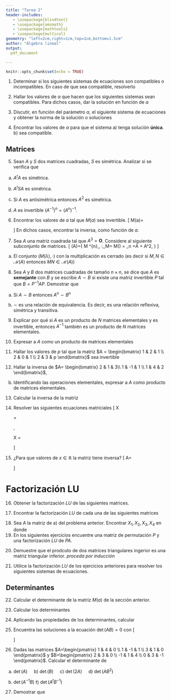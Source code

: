```yaml
---
title: "Tarea 2"
header-includes:
   - \usepackage{blindtext}
   - \usepackage{amsmath}
   - \usepackage{mathtools}
   - \usepackage{multicol}
geometry: "left=2cm,right=1cm,top=1cm,bottom=1.5cm"
author: "Álgebra lineal"
output:
  pdf_document

---
```

<script type="text/x-mathjax-config">
MathJax.Hub.Config({
  TeX: { equationNumbers: { autoNumber: "AMS" } }
});
</script>

```r
knitr::opts_chunk$set(echo = TRUE)
```

@.  Determinar si los siguientes sistemas de ecuaciones son compatibles o incompatibles. En caso de que sea compatible, resolverlo
\begin{equation*}
\begin{array}{rcl}
  \begin{array}{cccc}
      x   & + 2y  & + 2z  & = -2  \\
     3x   & +  y  & + 3z  & =  6  \\
     2x   & +  y  & - 2z  & = -1  \\
     2x   & +  y  & +  z  & = 2  \\
  \end{array}
& \quad \quad  &
  \begin{array}{cccc}
      x_1  & - 2x_2  & +x_3   & = 5  \\
     2x_1  & -  x_2  & -2x_3  & =-1   \\
      x_1  & + 3x_2  & + x_3  & = 0
  \end{array}
\end{array}
\end{equation*}

@. Hallar los valores de $\alpha$ que hacen que los siguientes sistemas sean compatibles. Para dichos casos, dar la solución en función de $\alpha$
\begin{equation*}
\begin{array}{rcl}
  \begin{array}{cccc}
      x   & + 3y  & + z  & =   0  \\
     2x   & +  y  & - 3z  & =  5  \\
     -x   & + 7y  & + 9z  & = \alpha  
  \end{array}
& \quad \quad  &
  \begin{array}{cccc}
      x  & +y  & +z   & = 1  \\
     2x  & -y  & +3z  & = 5   \\
     3x  & +4y & -2z  & = 2   \\
     x   & +3y & -2z  & = \alpha
  \end{array}
\end{array}
\end{equation*}

@. Discutir, en función del parámetro $\alpha$, el siguiente sistema de ecuaciones y obtener la norma de la solución o soluciones
\begin{equation*}
  \begin{array}{cccc}
      x   & +  y        & - z         & =  1  \\
     3x   & + \alpha y  & + \alpha z  & =  5  \\
     4x   & + \alpha y  &             & =  5
  \end{array}
\end{equation*}

@. Encontrar los valores de $\alpha$ para que el sistema a) tenga solución **única**. b) sea compatible.
\begin{equation*}
  \begin{array}{cccc}
     \alpha x   & +  y        & + z         & =  1  \\
            x   & + \alpha y  & + z         & =  \alpha  \\
            x   & +  y        & +\alpha z   & =  \alpha^2
  \end{array}
\end{equation*}



## Matrices

@. Sean $A$ y $S$ dos matrices cuadradas, $S$ es simétrica. Analizar si se verifica que

  a) $A^tA$ es simétrica.
  
  b) $A^{t}SA$ es simétrica.
  
  c) Si $A$ es antisimétrica entonces $A^2$ es simétrica.
  
  d) $A$ es invertible $(A^{-1})^n=(A^n)^{-1}$.
  
@. Encontrar los valores de $a$ tal que $M(a)$ sea invertible.
\[
M(a)= \begin{bmatrix}
    a & 1 & 1 \\
    1 & a & 1 \\
    1 & 1 & a
    \end{bmatrix}
\]
En dichos casos, encontrar la inversa, como función de $a$.

@. Sea $A$ una matriz cuadrada tal que $A^3=\mathbf{O}$. Considere al siguiente subconjunto de matrices.
\[
\mathcal{M}(A)=\bigg\{ M \in \mathcal{M}^{n}\,\, :\,\,M= M(\lambda) = \mathbf{I}_n +\lambda A + \frac{\lambda^2}{2}A^2, \mbox{ para algún }\lambda\in \mathbb{R}  \bigg\}
\]

  a) El conjunto $(M(\lambda),\cdot)$ con la multiplicación es cerrado (es decir si $M,N\in \mathcal{M}(A)$ entonces $MN\in  \mathcal{M}(A)$)


@. Sea $A$ y $B$ dos matrices cuadradas de tamaño $n\times n$, se dice que $A$ es **semejante** con $B$ y se escribe $A \sim B$ si existe una matriz invertible $P$ tal que $B=P^{-1}AP$. Demostrar que 

 a) Si $A\sim B$ entonces $A^n \sim B^n$
 
 b) $\sim$ es una relación de equivalencia. Es decir, es una relación reflexiva, simétrica y transitiva.
 
@. Explicar por qué si $A$ es un producto de $N$ matrices elementales y es invertible, entonces $A^{-1}$ también es un producto de $N$ matrices elementales.

@. Expresar a $A$ como un producto de matrices elementales
\begin{equation*}
\begin{array}{cccccccc}
A= &  
  \begin{bmatrix} 
    2  & 1 & 2 \\ 
    4  & 3 & 2 \\
    1  & 1 & 1
  \end{bmatrix}   & \,\,\,\,\,\, & 
B = &  \begin{bmatrix} 
    1  & -3 & 2 \\ 
    4  &-2  & 1 \\
    1  &4   & 1  
  \end{bmatrix}  & \quad\quad &
C = &  
  \begin{bmatrix} 
    1  &  2 & 0 \\ 
    0  &  1 & 3 \\
    3  &  8 & 7
  \end{bmatrix}  
\end{array}
\end{equation*}

\begin{equation*}
\begin{array}{ccc}
D = &  \begin{bmatrix} 
              2  & 6  \\ 
              4  & -7 
      \end{bmatrix} 
   &
\end{array}
\end{equation*}

@. Hallar los valores de $p$ tal que la matriz  $A = \begin{bmatrix} 1 & 2 & 1 \\ 2 & 0 & 1 \\ 2 & 3 & p \end{bmatrix}$ sea invertible

@. Hallar la inversa de 
$A= \begin{bmatrix} 2 & 1 & 3\\ 1 & -1 & 1 \\ 1 & 4 & 2 \end{bmatrix}$, 
b) Identificando las operaciones elementales, expresar a $A$ como producto de matrices elementales.

@. Calcular la inversa de la matriz
\begin{equation*}
\begin{array}{ccc}
  \begin{bmatrix} 
    2  & 2 & 3 \\ 
    1  & -1 & 0 \\
    -1& 2  & 1
  \end{bmatrix} &     &  
  \begin{pmatrix} 
    1  & 1 & 1 & 1 \\ 
    1  & 1 & -1 & -1 \\
    1  & -1& 1  & -1 \\
    1  & -1&-1  &1
  \end{pmatrix} 
\end{array}
\end{equation*}

@. Resolver las siguientes ecuaciones matriciales
\[
X\cdot \begin{pmatrix} 5 & 3 & -1 \\ 1 & -3 & -2 \\ -5 & 2 & 1 \end{pmatrix} = \begin{pmatrix} -8 & 3 & 0 \\ -5 & 9 & 0 \\ -2 & 15 & 0 \end{pmatrix}, \quad \quad
\begin{pmatrix} 3 &-1 & 2 \\ 4 & -3 & 3 \\ 1 & 3 & 0 \end{pmatrix} \cdot X = \begin{pmatrix} 3 & 9 & 7 \\ 1 & 11 & 7 \\ 7 & 5 & 7 \end{pmatrix} \quad \quad
\]

@. ¿Para que valores de $x\in\mathbb{R}$ la matriz tiene inversa?
\[
A=\begin{pmatrix} 1 & x & 1 \\ 0 & 1 & x \\1 & 0 & 1 \end{pmatrix}
\]

# Factorización LU

@. Obtener la factorización $LU$ de las siguientes matrices.

\begin{equation*}
\begin{array}{ccccc}
 &  
  \begin{bmatrix} 
    1  & 3 \\ 
    2  & 7 
  \end{bmatrix}   & \,\,\,\,\,\, & 
 &  \begin{bmatrix} 
    1  & 1 & 0 \\ 
    0  & 1 & 1 \\
    1  & 1 & 1  
  \end{bmatrix} 
\end{array}
\end{equation*}


@. Encontrar la factorización $LU$ de cada una de las siguientes matrices

\begin{equation*}
\begin{array}{ccccccccccc}
a) &  
  \begin{bmatrix} 
    1  & -1& -1 \\ 
    3  & 4 & -2 \\
    2  &-3 & -2
  \end{bmatrix}   & \,\,\,\,\,\, & 
b) &  \begin{bmatrix} 
    1  & 3 & -1 \\ 
    2  & 5 & 1 \\
    3  & 4 & 2  
  \end{bmatrix}  & \,\,\,\,\,\, &
c) &  \begin{bmatrix} 
    2  & 3 & 6 \\ 
    4  & 7 & 9 \\
    3  & 5 & 4  
  \end{bmatrix} & \,\,\,\,\,\, &
d) &  \begin{bmatrix} 
    1  & 2 & 3 \\ 
    2  & 4 & 7 \\
    3  & 7 & 10  
  \end{bmatrix} \\
\end{array}
\end{equation*}


@. Sea $A$ la matriz de a) del problema anterior. Encontrar $X_1,X_2,X_3,X_4$ en donde
\begin{description}
\item{a)} $X_1$ es la solución de $AX_1 = b_1$ con $b_1=(1,1,1)^{T}$.
\item{b)} Para $k=2,3,4$, $X_k$ es la solución de $AX_{k}=b_k$ con $b_k=b_{k-1} + X_{k-1}$ 
\end{description}

@. En los siguientes ejercicios encuentre una matriz de permutación $P$ y una factorización $LU$ de $PA$.

\begin{equation*}
\begin{matrix}
1) & 
  \begin{pmatrix} 
    0   & 3   \\ 
    -5  & 4 
  \end{pmatrix}
   &\quad\quad
2) & \begin{pmatrix} 
    0  & 1 & 1   \\ 
    -1 & 2 & -4   \\
    2  &-5 & 1 
  \end{pmatrix}
   &\quad\quad
3) & \begin{pmatrix} 
    -1  & 2  & 1   \\ 
     4  &-5  &-5   \\
    -7   & 5  & 5   
  \end{pmatrix}
\end{matrix}
\end{equation*}

@. Demuestre que el prodcuto de dos matrices triangulares ingerior es una matriz triangular inferior. _proceda_
_por_ _inducción_

@. Utilice la factorización $LU$ de los ejercicios anteriores para resolver los siguientes sistemas de ecuaciones.

\begin{equation*}
\begin{matrix}
1) & 
  \begin{pmatrix} 
    0   & 3   \\ 
    -5  & 4 
  \end{pmatrix}\begin{pmatrix} x_1 \\ x_2 \end{pmatrix} = \begin{pmatrix} -3 \\ -1 \end{pmatrix}
   &\quad\quad
2) & \begin{pmatrix} 
    0  & 1 & 1   \\ 
    -1 & 2 & -4   \\
    2  &-5 & 1 
  \end{pmatrix}\begin{pmatrix} x_1 \\ x_2 \\x_3 \end{pmatrix} = \begin{pmatrix} 2 \\ 4\\ -8 \end{pmatrix}
   &\quad\quad
3) & \begin{pmatrix} 
     0  & 3  & -1   \\ 
     0  & 0  &  1   \\
     2  &-6  &  1 
  \end{pmatrix}\begin{bmatrix} x_1 \\ x_2 \\ x_3 \end{bmatrix} = \begin{pmatrix} 1 \\ 2\\ -10 \end{pmatrix}
\end{matrix}
\end{equation*}


## Determinantes

@. Calcular el determinante de la matriz $M(a)$ de la sección anterior.

@. Calcular los determinantes

\begin{equation*}
\begin{matrix}
1) & 
  \begin{vmatrix} 
    1  & 1 & 1 & 1  \\ 
    1  &-1 & 1 & 1  \\
    1  & 1 &-1 & 1  \\
    1  & 1 & 1 &-1
  \end{vmatrix}
   &\quad\quad
2) & \begin{vmatrix} 
    0  & 1 & 1 & 1  \\ 
    1  & 0 & 1 & 1  \\
    1  & 1 & 0 & 1  \\
    1  & 1 & 1 &0
  \end{vmatrix}
   &\quad\quad
3) & \begin{vmatrix} 
    2  & -5 & 1 & 2  \\ 
    -3 & 7  &-1 & 4  \\
    5  &-9  & 2 & 7  \\
    4  &-6  & 1 & 2
  \end{vmatrix}
\end{matrix}
\end{equation*}

\begin{equation*}
\begin{matrix}
4) & 
  \begin{vmatrix} 
    3  & 1 &-1 & 2  \\ 
   -5  & 1 & 3 &-4  \\
    2  & 0 & 1 &-1  \\
    1  &-5 & 3 &-3
  \end{vmatrix}
   &\quad\quad
5) & \begin{vmatrix} 
    2  & 1 &-5 & 1  \\ 
    1  &-3 & 0 &-6  \\
    0  & 2 &-1 & 2  \\
    1  & 4 &-7 & 6
  \end{vmatrix}
   &\quad\quad
6) & \begin{vmatrix} 
    3  & 2 & -4   \\ 
    4  & 1 &-2   \\
    5  & 2 & -3 
  \end{vmatrix}
\end{matrix}
\end{equation*}

\begin{equation*}
\begin{matrix}
7) & 
  \begin{vmatrix} 
    3  & 1 &-1 & 2  \\ 
   -5  & 1 & 3 &-4  \\
    2  & 0 & 1 &-1  \\
    1  &-5 & 3 &-3
  \end{vmatrix}
   &\quad\quad
8) & \begin{vmatrix} 
    2  & 1 &-5 & 1  \\ 
    1  &-3 & 0 &-6  \\
    0  & 2 &-1 & 2  \\
    1  & 4 &-7 & 6
  \end{vmatrix}
   &\quad\quad
9) & \begin{vmatrix} 
    3  & 2 & -4   \\ 
    4  & 1 &-2   \\
    5  & 2 & -3 
  \end{vmatrix}
\end{matrix}
\end{equation*}

@. Aplicando las propiedades de los determinantes, calcular


\begin{equation*}
\begin{matrix} 
 1)&  \begin{vmatrix} 
    \alpha     & 2      & 0     & 3      \\ 
    1          & 2      & 3     & 3      \\
    1          & 0      & 1     & 1      \\
    1          & 1      & 1     & 3
  \end{vmatrix} & \,\,\,\,\, &
2) &
  \begin{vmatrix} 
    \alpha     & 1      & 1           \\ 
    1          & \alpha & 1           \\
    1          & 1      & \alpha           
  \end{vmatrix} & \,\,\,\,\, &
3) &
  \begin{vmatrix} 
    0          & \alpha    & \alpha           \\ 
    1          & 0         & \alpha           \\
    1          & 1         & 0
  \end{vmatrix}
\end{matrix}
\end{equation*}

@. Encuentra las soluciones a la ecuación $\det(AB)=0$ con
\[
\begin{matrix} 
A= & 
    \begin{pmatrix} x & 1 \\ 2 & 0  \end{pmatrix}
   & \mbox{ y }
   &
B= &
    \begin{pmatrix} -1 & x \\ x+1 & -1  \end{pmatrix}
\end{matrix}
\]

@. Dadas las matrices $A=\begin{pmatrix} 1 & 4 & 0 \\ 1 & -1 & 1 \\ 3 & 1 & 0 \end{pmatrix}$ y 
$B=\begin{pmatrix} 2 & 3 & 0 \\ -1 & 1 & 4 \\ 0 & 3 & -1 \end{pmatrix}$.
Calcular el determinante de 

a) $\det(A) \quad$ b) $\det(B) \quad$ c) $\det(2A) \quad$ d) $\det(AB^2)$ 

e) $\det(A^{-1}B)$ \quad f) $\det(A^tB^{-1})$

@. Demostrar que 

\begin{equation*}
\begin{matrix}
a) & 
  det\begin{pmatrix} 
      1 & a & a^2 \\
      1 & b & b^2 \\
      1 & c & c^2
      \end{pmatrix}
   &\quad\quad
b) & det\begin{pmatrix} 
          1    & 1  & 1  \\ 
          a    & b  & c  \\
          a^3  &b^3 & c^3   
        \end{pmatrix}
   &\quad\quad
c) & det\begin{pmatrix} 
          1  & 1   &  1 & 1   \\ 
          x  & y   &  z & w   \\
          x^2& y^2 & z^2& w^2 \\
          x^3& y^3 & z^3& w^3
      \end{pmatrix}
\end{matrix}
\end{equation*}


